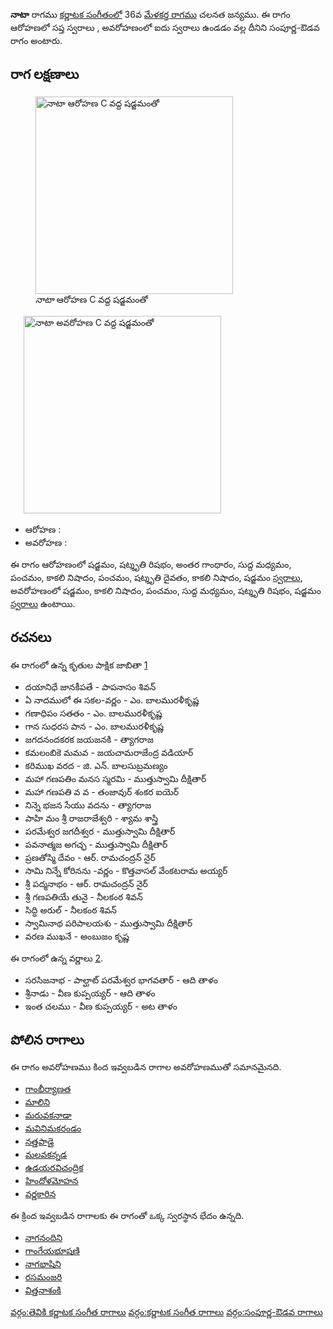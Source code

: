 {{Infobox ragam
	| name          	= నాటా
	| synonym	    	= 
	| mela          	= 
	| chakra        	= 
	| janaka        	= 
	| type          	= సంపూర్ణ-ఔడవ
	| arohanam      	= {{svaraC|S|R3|G3|M1|P|N3|P|D3|N3|S'}} 
	| avarohanam    	= {{svaraC|S'|N3|P|M1|R3|S}}
	| jeeva         	=
	| chhaya        	=
	| nyasa         	=
	| vishesha      	= 
	| equivalent  		= 
}}
{{కర్ణాటక సంగీత రాగాలు}}
'''నాటా''' రాగము [[కర్ణాటక సంగీతం]]లో 36వ [[మేళకర్త రాగము]] చలనత జన్యము.  ఈ రాగం ఆరోహణలో సప్త స్వరాలు , అవరోహణంలో ఐదు స్వరాలు ఉండడం వల్ల దీనిని సంపూర్ణ-ఔడవ రాగం అంటారు.


==రాగ లక్షణాలు==
[[Image:nata_ar_kb2wiki.png|thumb|right|316px|''నాటా'' ఆరోహణ C వద్ద షడ్జమంతో]]
	[[Image:nata_av_kb2wiki.png|thumb|right|316px|''నాటా'' అవరోహణ C వద్ద షడ్జమంతో]]

* ఆరోహణ : {{svaraC|S|R3|G3|M1|P|N3|P|D3|N3|S'}} 
* అవరోహణ : {{svaraC|S'|N3|P|M1|R3|S}}

ఈ రాగం ఆరోహణంలో షడ్జమం, షట్శృతి రిషభం, అంతర గాంధారం, సుద్ద మధ్యమం, పంచమం, కాకలి  నిషాదం, పంచమం, షట్శృతి దైవతం, కాకలి  నిషాదం, షడ్జమం [[స్వరాలు]], అవరోహణంలో షడ్జమం, కాకలి  నిషాదం, పంచమం, సుద్ద మధ్యమం, షట్శృతి రిషభం, షడ్జమం [[స్వరాలు]] ఉంటాయి.

==రచనలు==
ఈ రాగంలో ఉన్న కృతుల పాక్షిక జాబితా [https://github.com/ssrihari/ragavardhini/blob/master/ragas/kritis.psv]
* దయానిధే జానకీపతే - పాపనాసం  శివన్
* ఏ  నాదములో ఈ సకల-వర్ణం - ఎం. బాలమురళీకృష్ణ
* గణాధిపం సతతం - ఎం. బాలమురళీకృష్ణ
* గాన  సుధరస పాన - ఎం. బాలమురళీకృష్ణ
* జగదనందకరక జయజనకి - త్యాగరాజ
* కమలంబికె  మమవ - జయచామరాజేంద్ర వడియార్
* కరిముఖ వరద - జి. ఎన్. బాలసుబ్రమణ్యం
* మహా గణపతిం మనస స్మరమి - ముత్తుస్వామి దీక్షితార్
* మహా గణపతి వ వ - తంజావుర్ శంకర ఐయెర్
* నిన్నె భజన సేయు వదను - త్యాగరాజ
* పాహి  మం శ్రీ రాజరాజేశ్వరి - శ్యామ శాస్త్రి
* పరమేశ్వర జగదీశ్వర - ముత్తుస్వామి దీక్షితార్
* పవనాత్మజ అగచ్ఛ - ముత్తుస్వామి దీక్షితార్
*  ప్రణతోస్మి  దేవం - ఆర్. రామచంద్రన్ నైర్
* సామి నిన్నే  కోరినను -వర్ణం - కొత్తవాసల్  వేంకటరామ అయ్యర్
* శ్రీ పద్మనాభం - ఆర్. రామచంద్రన్ నైర్
* శ్రీ గణపతియే తునై - నీలకంఠ  శివన్
* సిద్ధి అరుల్ - నీలకంఠ  శివన్
* స్వామినాథ పరిపాలయశు - ముత్తుస్వామి దీక్షితార్
* వరణ ముఖనే - అంబుజం కృష్ణ

ఈ రాగంలో ఉన్న వర్ణాలు [http://www.carnatica.in/kriti/varnamlist.htm].
* సరసిజనాభ - పాల్ఘాట్ పరమేశ్వర భాగవతార్ - ఆది తాళం
* శ్రీనాడు - వీణ కుప్పయ్యర్ - ఆది తాళం
* ఇంత  చలము - వీణ కుప్పయ్యర్ - అట తాళం




==పోలిన రాగాలు==
ఈ రాగం అవరోహణము కింద ఇవ్వబడిన రాగాల అవరోహణముతో సమానమైనది.
* [[గాంభీర్యాణత]]
* [[మాలిని]]
* [[మరువకనాడా]]
* [[మవినిమకరండం]]
* [[నత్తపాడై]]
* [[మలవకన్నడ]]
* [[ఉడయరవిచంద్రిక]]
* [[హిందోళమోహన]]
* [[వర్ణకారిన]]

ఈ క్రింద ఇవ్వబడిన రాగాలకు ఈ రాగంతో ఒక్క స్వరస్థాన భేదం ఉన్నది.
* [[నాగనందిని]]
* [[గాంగేయభూషణి]]
* [[నాగభాషిని]]
* [[రసమంజరి]]
* [[విత్తనాశంకి]]



[[వర్గం:తెవికి కర్ణాటక సంగీత రాగాలు]]
[[వర్గం:కర్ణాటక సంగీత రాగాలు]]
[[వర్గం:సంపూర్ణ-ఔడవ రాగాలు]]